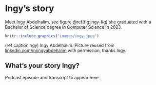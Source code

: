# Ingy's story {#ingy}

Meet Ingy Abdelhalim, see figure \@ref(fig:ingy-fig) she graduated with a Bachelor of Science degree in Computer Science in 2023.

```r
knitr::include_graphics("images/ingy.jpeg")
```
(ref:captioningy) Ingy Abdelhalim. Picture reused from [linkedin.com/in/ingyabdehalim](https://www.linkedin.com/in/ingyabdehalim) with permission, thanks Ingy.

## What's your story Ingy? {#ingy-story}

Podcast episode and transcript to appear here
